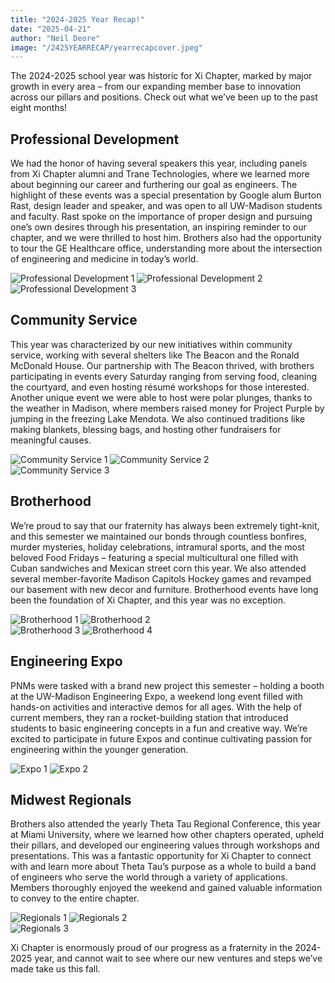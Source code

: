 ```yaml
---
title: "2024-2025 Year Recap!"
date: "2025-04-21"
author: "Neil Deore"
image: "/2425YEARRECAP/yearrecapcover.jpeg"
---
```


The 2024-2025 school year was historic for Xi Chapter, marked by major growth in every area – from our expanding member base to innovation across our pillars and positions. Check out what we’ve been up to the past eight months!

## Professional Development

We had the honor of having several speakers this year, including panels from Xi Chapter alumni and Trane Technologies, where we learned more about beginning our career and furthering our goal as engineers. The highlight of these events was a special presentation by Google alum Burton Rast, design leader and speaker, and was open to all UW-Madison students and faculty. Rast spoke on the importance of proper design and pursuing one’s own desires through his presentation, an inspiring reminder to our chapter, and we were thrilled to host him. Brothers also had the opportunity to tour the GE Healthcare office, understanding more about the intersection of engineering and medicine in today’s world.

<div className="grid grid-cols-2 gap-4 my-6 max-w-2xl mx-auto">
  <img
    src="/2425YEARRECAP/pd1.jpeg"
    alt="Professional Development 1"
    className="rounded-lg shadow-md w-full max-h-40 object-cover"
  />
  <img
    src="/2425YEARRECAP/pd2.jpg"
    alt="Professional Development 2"
    className="rounded-lg shadow-md w-full max-h-40 object-cover"
  />
</div>

<div className="grid grid-cols-2 gap-4 my-6 max-w-2xl mx-auto">
  <img
    src="/2425YEARRECAP/pd3.jpg"
    alt="Professional Development 3"
    className="rounded-lg shadow-md w-full max-h-40 object-cover"
  />
</div>

## Community Service

This year was characterized by our new initiatives within community service, working with several shelters like The Beacon and the Ronald McDonald House. Our partnership with The Beacon thrived, with brothers participating in events every Saturday ranging from serving food, cleaning the courtyard, and even hosting résumé workshops for those interested. Another unique event we were able to host were polar plunges, thanks to the weather in Madison, where members raised money for Project Purple by jumping in the freezing Lake Mendota. We also continued traditions like making blankets, blessing bags, and hosting other fundraisers for meaningful causes.

<div className="grid grid-cols-2 gap-4 my-6 max-w-2xl mx-auto">
  <img
    src="/2425YEARRECAP/commserve4.jpeg"
    alt="Community Service 1"
    className="rounded-lg shadow-md w-full max-h-40 object-cover"
  />
  <img
    src="/2425YEARRECAP/commserve2.jpeg"
    alt="Community Service 2"
    className="rounded-lg shadow-md w-full max-h-40 object-cover"
  />
</div>

<div className="grid grid-cols-2 gap-4 my-6 max-w-2xl mx-auto">
  <img
    src="/2425YEARRECAP/commserve3.jpeg"
    alt="Community Service 3"
    className="rounded-lg shadow-md w-full max-h-40 object-cover"
  />
</div>

## Brotherhood

We’re proud to say that our fraternity has always been extremely tight-knit, and this semester we maintained our bonds through countless bonfires, murder mysteries, holiday celebrations, intramural sports, and the most beloved Food Fridays – featuring a special multicultural one filled with Cuban sandwiches and Mexican street corn this year. We also attended several member-favorite Madison Capitols Hockey games and revamped our basement with new decor and furniture. Brotherhood events have long been the foundation of Xi Chapter, and this year was no exception.

<div className="grid grid-cols-2 gap-4 my-6 max-w-2xl mx-auto">
  <img
    src="/2425YEARRECAP/bhood4.jpeg"
    alt="Brotherhood 1"
    className="rounded-lg shadow-md w-full max-h-40 object-cover"
  />
  <img
    src="/2425YEARRECAP/bhood2.jpeg"
    alt="Brotherhood 2"
    className="rounded-lg shadow-md w-full max-h-40 object-cover"
  />
</div>

<div className="grid grid-cols-2 gap-4 my-6 max-w-2xl mx-auto">
  <img
    src="/2425YEARRECAP/bhood3.jpeg"
    alt="Brotherhood 3"
    className="rounded-lg shadow-md w-full max-h-40 object-cover"
  />
  <img
    src="/2425YEARRECAP/bhood1.jpeg"
    alt="Brotherhood 4"
    className="rounded-lg shadow-md w-full max-h-40 object-cover"
  />
</div>

## Engineering Expo

PNMs were tasked with a brand new project this semester – holding a booth at the UW-Madison Engineering Expo, a weekend long event filled with hands-on activities and interactive demos for all ages. With the help of current members, they ran a rocket-building station that introduced students to basic engineering concepts in a fun and creative way. We’re excited to participate in future Expos and continue cultivating passion for engineering within the younger generation.

<div className="grid grid-cols-2 gap-4 my-6 max-w-2xl mx-auto">
  <img
    src="/2425YEARRECAP/expo1.jpg"
    alt="Expo 1"
    className="rounded-lg shadow-md w-full max-h-40 object-cover"
  />
  <img
    src="/2425YEARRECAP/expo2.jpg"
    alt="Expo 2"
    className="rounded-lg shadow-md w-full max-h-40 object-cover"
  />
</div>

## Midwest Regionals

Brothers also attended the yearly Theta Tau Regional Conference, this year at Miami University, where we learned how other chapters operated, upheld their pillars, and developed our engineering values through workshops and presentations. This was a fantastic opportunity for Xi Chapter to connect with and learn more about Theta Tau’s purpose as a whole to build a band of engineers who serve the world through a variety of applications. Members thoroughly enjoyed the weekend and gained valuable information to convey to the entire chapter.

<div className="grid grid-cols-2 gap-4 my-6 max-w-2xl mx-auto">
  <img
    src="/2425YEARRECAP/regionals4.jpeg"
    alt="Regionals 1"
    className="rounded-lg shadow-md w-full max-h-40 object-cover"
  />
  <img
    src="/2425YEARRECAP/regionals3.jpeg"
    alt="Regionals 2"
    className="rounded-lg shadow-md w-full max-h-40 object-cover"
  />
</div>

<div className="grid grid-cols-2 gap-4 my-6 max-w-2xl mx-auto">
  <img
    src="/2425YEARRECAP/regionals1.jpeg"
    alt="Regionals 3"
    className="rounded-lg shadow-md w-full max-h-40 object-cover"
  />
</div>

Xi Chapter is enormously proud of our progress as a fraternity in the 2024-2025 year, and cannot wait to see where our new ventures and steps we’ve made take us this fall.
